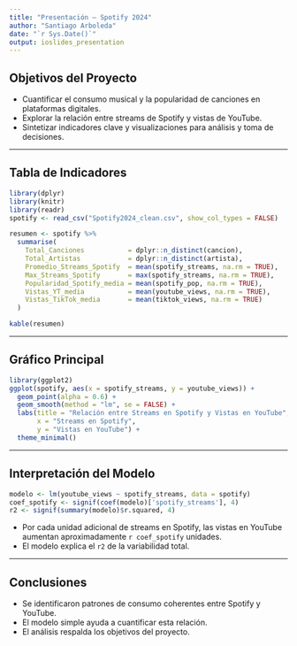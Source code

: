 ```yaml
---
title: "Presentación – Spotify 2024"
author: "Santiago Arboleda"
date: "`r Sys.Date()`"
output: ioslides_presentation
---
```


## Objetivos del Proyecto

- Cuantificar el consumo musical y la popularidad de canciones en plataformas digitales.
- Explorar la relación entre streams de Spotify y vistas de YouTube.
- Sintetizar indicadores clave y visualizaciones para análisis y toma de decisiones.

---

## Tabla de Indicadores

```r
library(dplyr)
library(knitr)
library(readr)
spotify <- read_csv("Spotify2024_clean.csv", show_col_types = FALSE)

resumen <- spotify %>%
  summarise(
    Total_Canciones           = dplyr::n_distinct(cancion),
    Total_Artistas            = dplyr::n_distinct(artista),
    Promedio_Streams_Spotify  = mean(spotify_streams, na.rm = TRUE),
    Max_Streams_Spotify       = max(spotify_streams, na.rm = TRUE),
    Popularidad_Spotify_media = mean(spotify_pop, na.rm = TRUE),
    Vistas_YT_media           = mean(youtube_views, na.rm = TRUE),
    Vistas_TikTok_media       = mean(tiktok_views, na.rm = TRUE)
  )

kable(resumen)
```

---

## Gráfico Principal

```r
library(ggplot2)
ggplot(spotify, aes(x = spotify_streams, y = youtube_views)) +
  geom_point(alpha = 0.6) +
  geom_smooth(method = "lm", se = FALSE) +
  labs(title = "Relación entre Streams en Spotify y Vistas en YouTube",
       x = "Streams en Spotify",
       y = "Vistas en YouTube") +
  theme_minimal()
```

---

## Interpretación del Modelo

```r
modelo <- lm(youtube_views ~ spotify_streams, data = spotify)
coef_spotify <- signif(coef(modelo)['spotify_streams'], 4)
r2 <- signif(summary(modelo)$r.squared, 4)
```

- Por cada unidad adicional de streams en Spotify, las vistas en YouTube aumentan aproximadamente `r coef_spotify` unidades.
- El modelo explica el `r2` de la variabilidad total.

---

## Conclusiones

- Se identificaron patrones de consumo coherentes entre Spotify y YouTube.
- El modelo simple ayuda a cuantificar esta relación.
- El análisis respalda los objetivos del proyecto.

